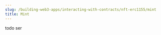 ---
slug: /building-web3-apps/interacting-with-contracts/nft-erc1155/mint
title: Mint
---

todo ser
